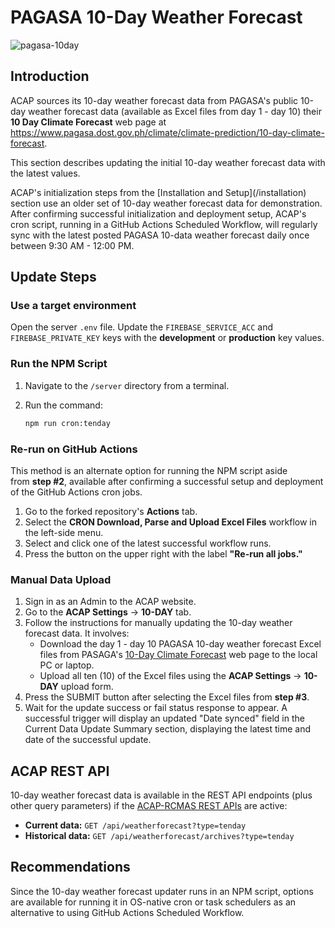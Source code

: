 
# PAGASA 10-Day Weather Forecast

![pagasa-10day](https://firebasestorage.googleapis.com/v0/b/assets-cms.appspot.com/o/users%2FAwryJ0MU8zdxQFh9y0L0x2sSt8z1%2Flct0mjyQ7jZqOvL9R9Bt_thumbnail?alt=media&token=73f8d105-ccfa-4654-bed3-5863db824bba)

## Introduction

ACAP sources its 10-day weather forecast data from PAGASA's public 10-day weather forecast data (available as Excel files from day 1 - day 10) their **10 Day Climate Forecast** web page at https://www.pagasa.dost.gov.ph/climate/climate-prediction/10-day-climate-forecast.

This section describes updating the initial 10-day weather forecast data with the latest values.

<Callout type="info" emoji="ℹ️">
ACAP's initialization steps from the [Installation and Setup](/installation) section use an older set of 10-day weather forecast data for demonstration.
</Callout>

<Callout>
After confirming successful initialization and deployment setup, ACAP's cron script, running in a GitHub Actions Scheduled Workflow, will regularly sync with the latest posted PAGASA 10-data weather forecast daily once between 9:30 AM - 12:00 PM.
</Callout>

## Update Steps

<Steps>

### Use a target environment

Open the server `.env` file. Update the `FIREBASE_SERVICE_ACC` and `FIREBASE_PRIVATE_KEY` keys with the **development** or **production** key values.

### Run the NPM Script

1. Navigate to the `/server` directory from a terminal.

2. Run the command:
   ```bash copy
   npm run cron:tenday
   ```

### Re-run on GitHub Actions

This method is an alternate option for running the NPM script aside from **step #2**, available after confirming a successful setup and deployment of the GitHub Actions cron jobs.

1. Go to the forked repository's **Actions** tab.
2. Select the **CRON Download, Parse and Upload Excel Files** workflow in the left-side menu.
3. Select and click one of the latest successful workflow runs.
4. Press the button on the upper right with the label **"Re-run all jobs."**

### Manual Data Upload

1. Sign in as an Admin to the ACAP website.
2. Go to the **ACAP Settings** → **10-DAY** tab.
3. Follow the instructions for manually updating the 10-day weather forecast data. It involves:
   - Download the day 1 - day 10 PAGASA 10-day weather forecast Excel files from PASAGA's [10-Day Climate Forecast](https://www.pagasa.dost.gov.ph/climate/climate-prediction/10-day-climate-forecast) web page to the local PC or laptop.
   - Upload all ten (10) of the Excel files using the **ACAP Settings** → **10-DAY** upload form.
4. Press the SUBMIT button after selecting the Excel files from **step #3**.
5. Wait for the update success or fail status response to appear. A successful trigger will display an updated "Date synced" field in the Current Data Update Summary section, displaying the latest time and date of the successful update.

</Steps>

## ACAP REST API

10-day weather forecast data is available in the REST API endpoints (plus other query parameters) if the [ACAP-RCMAS REST APIs](/post-installation/acap-rcmas-api) are active:

- **Current data:** `GET /api/weatherforecast?type=tenday`
- **Historical data:** `GET /api/weatherforecast/archives?type=tenday`

## Recommendations

Since the 10-day weather forecast updater runs in an NPM script, options are available for running it in OS-native cron or task schedulers as an alternative to using GitHub Actions Scheduled Workflow.
